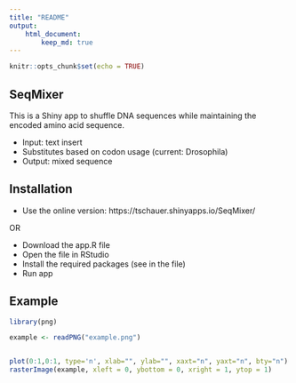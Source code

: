 ```yaml
---
title: "README"
output: 
    html_document:
        keep_md: true
---
```


```r
knitr::opts_chunk$set(echo = TRUE)
```


## SeqMixer

This is a Shiny app to shuffle DNA sequences while maintaining the encoded amino acid sequence.

* Input: text insert
* Substitutes based on codon usage (current: Drosophila)
* Output: mixed sequence


## Installation

* Use the online version: https://tschauer.shinyapps.io/SeqMixer/

OR

* Download the app.R file
* Open the file in RStudio
* Install the required packages (see in the file)
* Run app


## Example


```r
library(png)

example <- readPNG("example.png")


plot(0:1,0:1, type='n', xlab="", ylab="", xaxt="n", yaxt="n", bty="n")
rasterImage(example, xleft = 0, ybottom = 0, xright = 1, ytop = 1)

```



